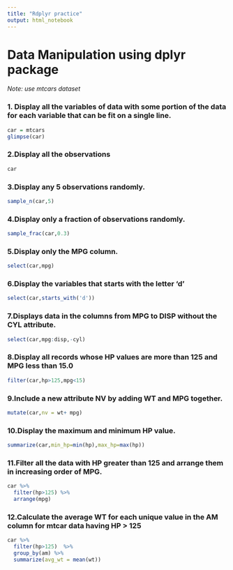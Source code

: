 ```yaml
---
title: "Rdplyr practice"
output: html_notebook
---
```

# Data Manipulation using dplyr package
*Note: use mtcars dataset*  

### 1. Display all the variables of data with some portion of the data for each variable that can be fit on a single line.
```r
car = mtcars
glimpse(car)
```

### 2.Display all the observations
```r
car
```

### 3.Display any 5 observations randomly.
```r
sample_n(car,5)
```

### 4.Display only a fraction of observations randomly.
```r
sample_frac(car,0.3)
```

### 5.Display only the MPG column.
```r
select(car,mpg)
```

### 6.Display the variables that starts with the letter ‘d’
```r
select(car,starts_with('d'))
```

### 7.Displays data in the columns from MPG to DISP without the CYL attribute.
```r
select(car,mpg:disp,-cyl)
```

### 8.Display all records whose HP values are more than 125 and MPG less than 15.0
```r
filter(car,hp>125,mpg<15)
```

### 9.Include a new attribute NV by adding WT and MPG together.
```r
mutate(car,nv = wt+ mpg)
```

### 10.Display the maximum and minimum HP value.
```r
summarize(car,min_hp=min(hp),max_hp=max(hp))
```

### 11.Filter all the data with HP greater than 125 and arrange them in increasing order of MPG.
```r
car %>%
  filter(hp>125) %>%
  arrange(mpg)
```

### 12.Calculate the average WT for each unique value in the AM column for mtcar data having HP > 125
```r
car %>%
  filter(hp>125)  %>%
  group_by(am) %>%
  summarize(avg_wt = mean(wt))
```
